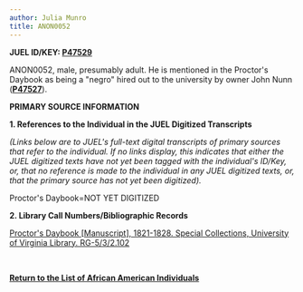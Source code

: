 ```yaml
---
author: Julia Munro
title: ANON0052
---
```

**JUEL ID/KEY: [P47529](http://juel.iath.virginia.edu/public_person?person=47529 "P47529")**

  
ANON0052, male, presumably adult. He is mentioned in the Proctor's Daybook as being a "negro" hired out to the university by owner John Nunn (**[P47527](http://juel.iath.virginia.edu/public_person?person=47527 "P47527")**).

**PRIMARY SOURCE INFORMATION** 

**1\. References to the Individual in the JUEL Digitized Transcripts**

_(Links below are to JUEL's full-text digital transcripts of primary sources that refer to the individual. If no links display, this indicates that either the JUEL digitized texts have not yet been tagged with the individual's ID/Key, or, that no reference is made to the individual in any JUEL digitized texts, or, that the primary source has not yet been digitized)._   

Proctor's Daybook=NOT YET DIGITIZED 

**2\. Library Call Numbers/Bibliographic Records**

[](http://search.lib.virginia.edu/catalog/u6371432)[Proctor's Daybook \[Manuscript\], 1821-1828. Special Collections, University of Virginia Library. RG-5/3/2.102](http://search.lib.virginia.edu/catalog/u6607353 "Proctor's Daybook")

 [](http://search.lib.virginia.edu/catalog/u6371432)

**[Return to the List of African American Individuals](http://juel.iath.virginia.edu/node/367 "Return to the List of African-American Individuals")**